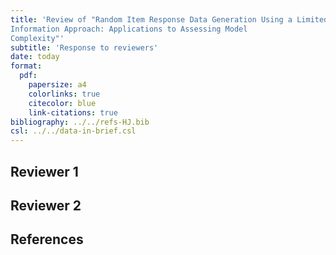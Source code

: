 ```yaml
---
title: 'Review of "Random Item Response Data Generation Using a Limited-
Information Approach: Applications to Assessing Model
Complexity"'
subtitle: 'Response to reviewers'
date: today
format: 
  pdf:
    papersize: a4
    colorlinks: true
    citecolor: blue
    link-citations: true
bibliography: ../../refs-HJ.bib
csl: ../../data-in-brief.csl
---
```


## Reviewer 1

## Reviewer 2

## References